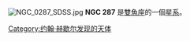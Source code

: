 {{NGCInfoBox|NGCID=NGC 287|發現者=約翰·弗里德里希·威廉·赫歇爾|發現日期=1827年11月22日|其他編號=ZWG 501.33|曆元=J2000.0|赤經=53分28.3秒|赤緯=32°28'57""|星座=雙魚座|星體=星系|星等=13.9|表面亮度=12.5|藍等=14.8}}
[[File:NGC_0287_SDSS.jpg|thumb]]
'''NGC 287''' 是[[雙魚座|雙魚座]]的一個[[星系|星系]]。

{{NGCReference|287}}
{{Catalogs|NGC=287}}

{{Galaxy-stub}}

[[Category:约翰·赫歇尔发现的天体|Category:约翰·赫歇尔发现的天体]]